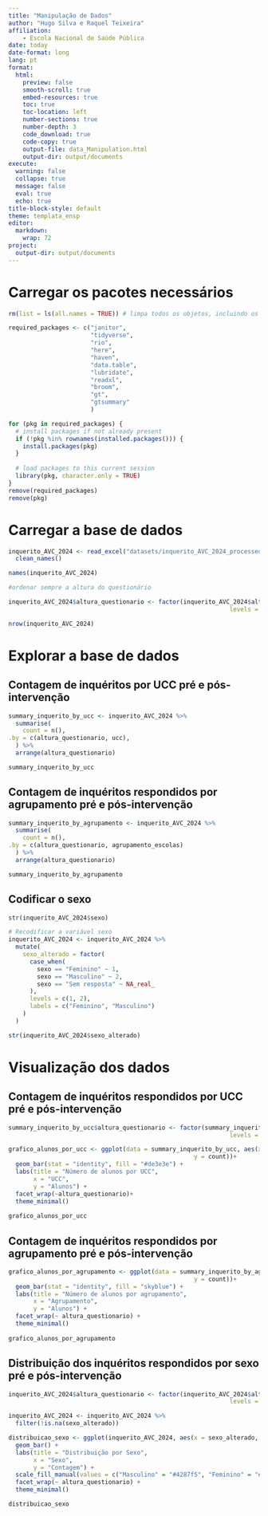 ```yaml
---
title: "Manipulação de Dados"
author: "Hugo Silva e Raquel Teixeira"
affiliation: 
    - Escola Nacional de Saúde Pública
date: today
date-format: long
lang: pt 
format:
  html:
    preview: false
    smooth-scroll: true
    embed-resources: true
    toc: true
    toc-location: left
    number-sections: true
    number-depth: 3
    code_download: true
    code-copy: true
    output-file: data_Manipulation.html
    output-dir: output/documents
execute:
  warning: false
  collapse: true
  message: false
  eval: true
  echo: true
title-block-style: default
theme: templata_ensp
editor: 
  markdown: 
    wrap: 72
project:
  output-dir: output/documents
---
```


# Carregar os pacotes necessários

```r
rm(list = ls(all.names = TRUE)) # limpa todos os objetos, incluindo os ocultos

required_packages <- c("janitor",
                       "tidyverse",
                       "rio",
                       "here",
                       "haven",
                       "data.table",
                       "lubridate",
                       "readxl",
                       "broom",
                       "gt",
                       "gtsummary"
                       )      

for (pkg in required_packages) {
  # install packages if not already present
  if (!pkg %in% rownames(installed.packages())) {
    install.packages(pkg)
  }
  
  # load packages to this current session 
  library(pkg, character.only = TRUE)
}
remove(required_packages)
remove(pkg)
```


# Carregar a base de dados

```r
inquerito_AVC_2024 <- read_excel("datasets/inquerito_AVC_2024_processed.xlsx") |> 
  clean_names()

names(inquerito_AVC_2024)

#ordenar sempre a altura do questionário

inquerito_AVC_2024$altura_questionario <- factor(inquerito_AVC_2024$altura_questionario, 
                                                              levels = c("Pré-Intervenção", "Pós-intervenção")) 

```

```r
nrow(inquerito_AVC_2024)

```

# Explorar a base de dados

## Contagem de inquéritos por UCC pré e pós-intervenção

```r

summary_inquerito_by_ucc <- inquerito_AVC_2024 %>% 
  summarise(
    count = n(),
.by = c(altura_questionario, ucc), 
  ) %>%
  arrange(altura_questionario)

summary_inquerito_by_ucc

```

## Contagem de inquéritos respondidos por agrupamento pré e pós-intervenção

```r
summary_inquerito_by_agrupamento <- inquerito_AVC_2024 %>% 
  summarise(
    count = n(),
.by = c(altura_questionario, agrupamento_escolas)
  ) %>%
  arrange(altura_questionario)

summary_inquerito_by_agrupamento
```

## Codificar o sexo

```r

str(inquerito_AVC_2024$sexo)

# Recodificar a variável sexo
inquerito_AVC_2024 <- inquerito_AVC_2024 %>%
  mutate(
    sexo_alterado = factor(
      case_when(
        sexo == "Feminino" ~ 1,
        sexo == "Masculino" ~ 2,
        sexo == "Sem resposta" ~ NA_real_
      ),
      levels = c(1, 2),
      labels = c("Feminino", "Masculino")
    )
  )

str(inquerito_AVC_2024$sexo_alterado)

```



# Visualização dos dados 

## Contagem de inquéritos respondidos por UCC pré e pós-intervenção

```r
summary_inquerito_by_ucc$altura_questionario <- factor(summary_inquerito_by_ucc$altura_questionario, 
                                                              levels = c("Pré-Intervenção", "Pós-intervenção")) 

grafico_alunos_por_ucc <- ggplot(data = summary_inquerito_by_ucc, aes(x = ucc,
                                                    y = count))+
  geom_bar(stat = "identity", fill = "#de3e3e") +
  labs(title = "Número de alunos por UCC",
       x = "UCC",
       y = "Alunos") +
  facet_wrap(~altura_questionario)+
  theme_minimal()
  
grafico_alunos_por_ucc 

```

## Contagem de inquéritos respondidos por agrupamento pré e pós-intervenção

```r
grafico_alunos_por_agrupamento <- ggplot(data = summary_inquerito_by_agrupamento, aes(x = agrupamento_escolas,
                                                    y = count))+
  geom_bar(stat = "identity", fill = "skyblue") +
  labs(title = "Número de alunos por agrupamento",
       x = "Agrupamento",
       y = "Alunos") +
  facet_wrap(~ altura_questionario) +
  theme_minimal()
  
grafico_alunos_por_agrupamento  

```

## Distribuição dos inquéritos respondidos por sexo pré e pós-intervenção

```r
inquerito_AVC_2024$altura_questionario <- factor(inquerito_AVC_2024$altura_questionario, 
                                                              levels = c("Pré-Intervenção", "Pós-intervenção")) 

inquerito_AVC_2024 <- inquerito_AVC_2024 %>%
  filter(!is.na(sexo_alterado))

distribuicao_sexo <- ggplot(inquerito_AVC_2024, aes(x = sexo_alterado, fill = sexo_alterado)) +
  geom_bar() +
  labs(title = "Distribuição por Sexo",
       x = "Sexo",
       y = "Contagem") +
  scale_fill_manual(values = c("Masculino" = "#4287f5", "Feminino" = "#f542a7")) +
  facet_wrap(~ altura_questionario) +
  theme_minimal()

distribuicao_sexo

```


